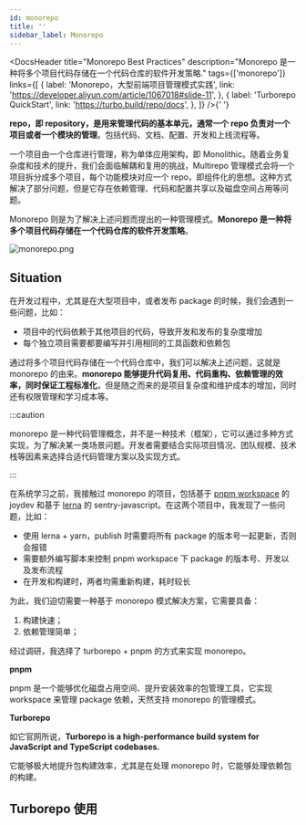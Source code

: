 ```yaml
---
id: monorepo
title: ''
sidebar_label: Monorepo
---
```



<DocsHeader
  title="Monorepo Best Practices"
  description="Monorepo 是一种将多个项目代码存储在一个代码仓库的软件开发策略."
  tags={['monorepo']}
  links={[
    {
      label: 'Monorepo，大型前端项目管理模式实践',
      link: 'https://developer.aliyun.com/article/1067018#slide-11',
    },
    {
      label: 'Turborepo QuickStart',
      link: 'https://turbo.build/repo/docs',
    },
  ]}
/>{' '}

**repo，即 repository，是用来管理代码的基本单元，通常一个 repo 负责对一个项目或者一个模块的管理**。包括代码、文档、配置、开发和上线流程等。

一个项目由一个仓库进行管理，称为单体应用架构，即 Monolithic。随着业务复杂度和技术的提升，我们会面临解耦和复用的挑战，Multirepo 管理模式会将一个项目拆分成多个项目，每个功能模块对应一个 repo，即组件化的思想。这种方式解决了部分问题，但是它存在依赖管理、代码和配置共享以及磁盘空间占用等问题。

Monorepo 则是为了解决上述问题而提出的一种管理模式。**Monorepo 是一种将多个项目代码存储在一个代码仓库的软件开发策略**。

![monorepo.png](https://img.joyjoy.cc/software/monorepo.png)

## Situation

在开发过程中，尤其是在大型项目中，或者发布 package 的时候，我们会遇到一些问题，比如：

- 项目中的代码依赖于其他项目的代码，导致开发和发布的复杂度增加
- 每个独立项目需要都要编写并引用相同的工具函数和依赖包

通过将多个项目代码存储在一个代码仓库中，我们可以解决上述问题，这就是 monorepo 的由来。**monorepo 能够提升代码复用、代码重构、依赖管理的效率，同时保证工程标准化**，但是随之而来的是项目复杂度和维护成本的增加，同时还有权限管理和学习成本等。

:::caution

monorepo 是一种代码管理概念，并不是一种技术（框架），它可以通过多种方式实现，为了解决某一类场景问题。开发者需要结合实际项目情况、团队规模、技术栈等因素来选择合适代码管理方案以及实现方式。

:::

在系统学习之前，我接触过 monorepo 的项目，包括基于 [pnpm workspace](https://pnpm.io/workspaces) 的 joydev 和基于 [lerna](https://lerna.js.org/) 的 sentry-javascript。在这两个项目中，我发现了一些问题，比如：

- 使用 lerna + yarn，publish 时需要将所有 package 的版本号一起更新，否则会报错
- 需要额外编写脚本来控制 pnpm workspace 下 package 的版本号、开发以及发布流程
- 在开发和构建时，两者均需重新构建，耗时较长

为此，我们迫切需要一种基于 monorepo 模式解决方案，它需要具备：

1. 构建快速；
2. 依赖管理简单；

经过调研，我选择了 turborepo + pnpm 的方式来实现 monorepo。

**pnpm**

pnpm 是一个能够优化磁盘占用空间、提升安装效率的包管理工具，它实现 workspace 来管理 package 依赖，天然支持 monorepo 的管理模式。

**Turborepo**

如它官网所说，**Turborepo is a high-performance build system for JavaScript and TypeScript codebases.**

它能够极大地提升包构建效率，尤其是在处理 monorepo 时，它能够处理依赖包的构建。

## Turborepo 使用
